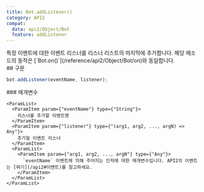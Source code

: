```yaml
---
title: Bot.addListener()
category: API2
compat:
  data: api2/Object/Bot
  feature: addListener
---
```


<Section>
  특정 이벤트에 대한 이벤트 리스너를 리스너 리스트의 마지막에 추가합니다. 해당 메소드의 동작은 [`Bot.on()`](/reference/api2/Object/Bot/on)와 동일합니다.
</Section>
<Section>
  ## 구문

  ~~~js
  bot.addListener(eventName, listener);
  ~~~

  <Section>
    ### 매개변수

    <ParamList>
      <ParamItem param={"eventName"} type={"String"}>
        리스너를 추가할 이벤트명
      </ParamItem>
      <ParamItem param={"listener"} type={"(arg1, arg2, ..., argN) => Any"}>
        추가할 이벤트 리스너
      </ParamItem>
      <ParamList>
        <ParamItem param={"arg1, arg2, ..., argN"} type={"Any"}>
          `eventName` 이벤트에 의해 주어지는 인자에 대한 매개변수입니다. API2의 이벤트는 [여기](/api2#이벤트)를 참고하세요.
        </ParamItem>
      </ParamList>
    </ParamList>
  </Section>
</Section>